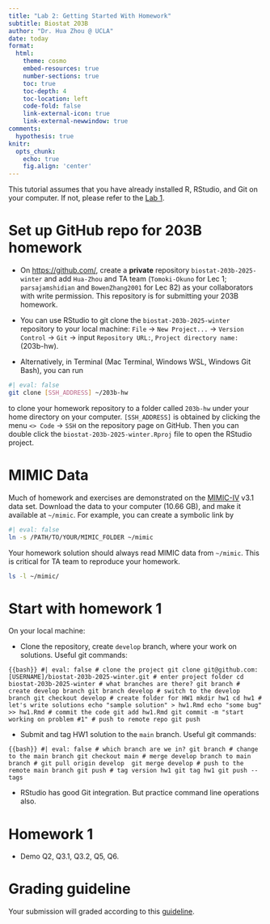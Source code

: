 ```yaml
---
title: "Lab 2: Getting Started With Homework"
subtitle: Biostat 203B
author: "Dr. Hua Zhou @ UCLA"
date: today
format:
  html:
    theme: cosmo
    embed-resources: true
    number-sections: true
    toc: true
    toc-depth: 4
    toc-location: left
    code-fold: false
    link-external-icon: true
    link-external-newwindow: true
comments:
  hypothesis: true
knitr:
  opts_chunk: 
    echo: true
    fig.align: 'center'
---
```


This tutorial assumes that you have already installed R, RStudio, and Git on your computer. If not, please refer to the [Lab 1](https://ucla-biostat-203b.github.io/2025winter/labs/lab01/lab01.html).

# Set up GitHub repo for 203B homework

- On <https://github.com/>, create a **private** repository `biostat-203b-2025-winter` and add `Hua-Zhou` and TA team (`Tomoki-Okuno` for Lec 1; `parsajamshidian` and `BowenZhang2001` for Lec 82) as your collaborators with write permission. This repository is for submitting your 203B homework.

- You can use RStudio to git clone the `biostat-203b-2025-winter` repository to your local machine: `File` -> `New Project...` -> `Version Control` -> `Git` -> input `Repository URL:`, `Project directory name:` (203b-hw).

- Alternatively, in Terminal (Mac Terminal, Windows WSL, Windows Git Bash), you can run
```bash
#| eval: false
git clone [SSH_ADDRESS] ~/203b-hw
```
to clone your homework repository to a folder called `203b-hw` under your home directory on your computer. `[SSH_ADDRESS]` is obtained by clicking the menu `<> Code` -> `SSH` on the repository page on GitHub. Then you can double click the `biostat-203b-2025-winter.Rproj` file to open the RStudio project.

# MIMIC Data

Much of homework and exercises are demonstrated on the [MIMIC-IV](https://physionet.org/content/mimiciv/3.1/) v3.1 data set. Download the data to your computer (10.66 GB), and make it available at `~/mimic`. For example, you can create a symbolic link by
```bash
#| eval: false
ln -s /PATH/TO/YOUR/MIMIC_FOLDER ~/mimic
```
Your homework solution should always read MIMIC data from `~/mimic`. This is critical for TA team to reproduce your homework.
```bash
ls -l ~/mimic/
```

# Start with homework 1

On your local machine: 

- Clone the repository, create `develop` branch, where your work on solutions. Useful git commands:

```{{bash}}
#| eval: false
# clone the project
git clone git@github.com:[USERNAME]/biostat-203b-2025-winter.git
# enter project folder
cd biostat-203b-2025-winter
# what branches are there?
git branch
# create develop branch
git branch develop
# switch to the develop branch
git checkout develop
# create folder for HW1
mkdir hw1
cd hw1
# let's write solutions
echo "sample solution" > hw1.Rmd
echo "some bug" >> hw1.Rmd
# commit the code
git add hw1.Rmd
git commit -m "start working on problem #1"
# push to remote repo
git push
```

- Submit and tag HW1 solution to the `main` branch. Useful git commands:

```{{bash}}
#| eval: false
# which branch are we in?
git branch
# change to the main branch
git checkout main
# merge develop branch to main branch
# git pull origin develop 
git merge develop
# push to the remote main branch
git push
# tag version hw1
git tag hw1
git push --tags
```

- RStudio has good Git integration. But practice command line operations also.

# Homework 1

- Demo Q2, Q3.1, Q3.2, Q5, Q6.

# Grading guideline

Your submission will graded according to this [guideline](https://github.com/ucla-biostat-203b/2025winter/blob/main/hw/hw1/grade_hw1.md).
